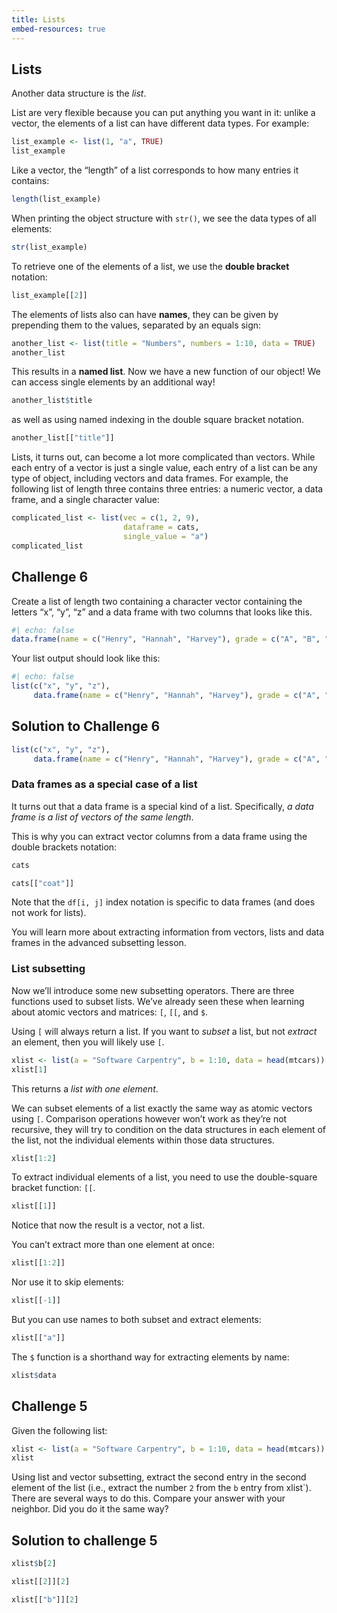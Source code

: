 ```yaml
---
title: Lists
embed-resources: true
---
```



## Lists

Another data structure is the *list*.


List are very flexible because you can put anything you want in it: unlike a vector, the elements of a list can have different data types. For example:

```r
list_example <- list(1, "a", TRUE)
list_example
```


Like a vector, the "length" of a list corresponds to how many entries it contains:

```r
length(list_example)
```


When printing the object structure with `str()`, we see the data types of all
elements:

```r
str(list_example)
```

To retrieve one of the elements of a list, we use the **double bracket** notation:

```r
list_example[[2]]
```

The elements of lists also can have **names**, they can be given by prepending
them to the values, separated by an equals sign:

```r
another_list <- list(title = "Numbers", numbers = 1:10, data = TRUE)
another_list
```

This results in a **named list**. Now we have a new function of our object!
We can access single elements by an additional way!

```r
another_list$title
```

as well as using named indexing in the double square bracket notation.

```r
another_list[["title"]]
```


Lists, it turns out, can become a lot more complicated than vectors. While each entry of a vector is just a single value, each entry of a list can be any type of object, including vectors and data frames. For example, the following list of length three contains three entries: a numeric vector, a data frame, and a single character value:

```r
complicated_list <- list(vec = c(1, 2, 9),
                         dataframe = cats, 
                         single_value = "a")
complicated_list
```



::: {.callout}
## Challenge 6
Create a list of length two containing a character vector containing the letters "x", "y", "z" and a data frame with two columns that looks like this.

```r
#| echo: false
data.frame(name = c("Henry", "Hannah", "Harvey"), grade = c("A", "B", "C"))
```


Your list output should look like this:

```r
#| echo: false
list(c("x", "y", "z"),
     data.frame(name = c("Henry", "Hannah", "Harvey"), grade = c("A", "B", "C")))
```

::: {.callout collapse=true}
## Solution to Challenge 6

```r
list(c("x", "y", "z"),
     data.frame(name = c("Henry", "Hannah", "Harvey"), grade = c("A", "B", "C")))
```

:::
:::



### Data frames as a special case of a list


It turns out that a data frame is a special kind of a list. Specifically, *a data frame is a list of vectors of the same length*. 

This is why you can extract vector columns from a data frame using the double brackets notation:

```r
cats
```

```r
cats[["coat"]]
```


Note that the `df[i, j]` index notation is specific to data frames (and does not work for lists).



You will learn more about extracting information from vectors, lists and data frames in the advanced subsetting lesson.


### List subsetting

Now we'll introduce some new subsetting operators. There are three functions
used to subset lists. We've already seen these when learning about atomic vectors and matrices:  `[`, `[[`, and `$`.

Using `[` will always return a list. If you want to *subset* a list, but not
*extract* an element, then you will likely use `[`.

```r
xlist <- list(a = "Software Carpentry", b = 1:10, data = head(mtcars))
xlist[1]
```

This returns a *list with one element*.

We can subset elements of a list exactly the same way as atomic
vectors using `[`. Comparison operations however won't work as
they're not recursive, they will try to condition on the data structures
in each element of the list, not the individual elements within those
data structures.

```r
xlist[1:2]
```

To extract individual elements of a list, you need to use the double-square
bracket function: `[[`.

```r
xlist[[1]]
```

Notice that now the result is a vector, not a list.

You can't extract more than one element at once:

```r
xlist[[1:2]]
```

Nor use it to skip elements:

```r
xlist[[-1]]
```

But you can use names to both subset and extract elements:

```r
xlist[["a"]]
```

The `$` function is a shorthand way for extracting elements by name:

```r
xlist$data
```

::: {.callout}
## Challenge 5

Given the following list:

```r
xlist <- list(a = "Software Carpentry", b = 1:10, data = head(mtcars))
xlist
```

Using list and vector subsetting, extract the second entry in the second element of the list (i.e., extract the number `2` from the `b` entry from xlist`). There are several ways to do this. Compare your answer with your neighbor. Did you do it the same way?

::: {.callout collapse=true}

## Solution to challenge 5

```r
xlist$b[2]
```

```r
xlist[[2]][2]
```

```r
xlist[["b"]][2]
```
:::
:::